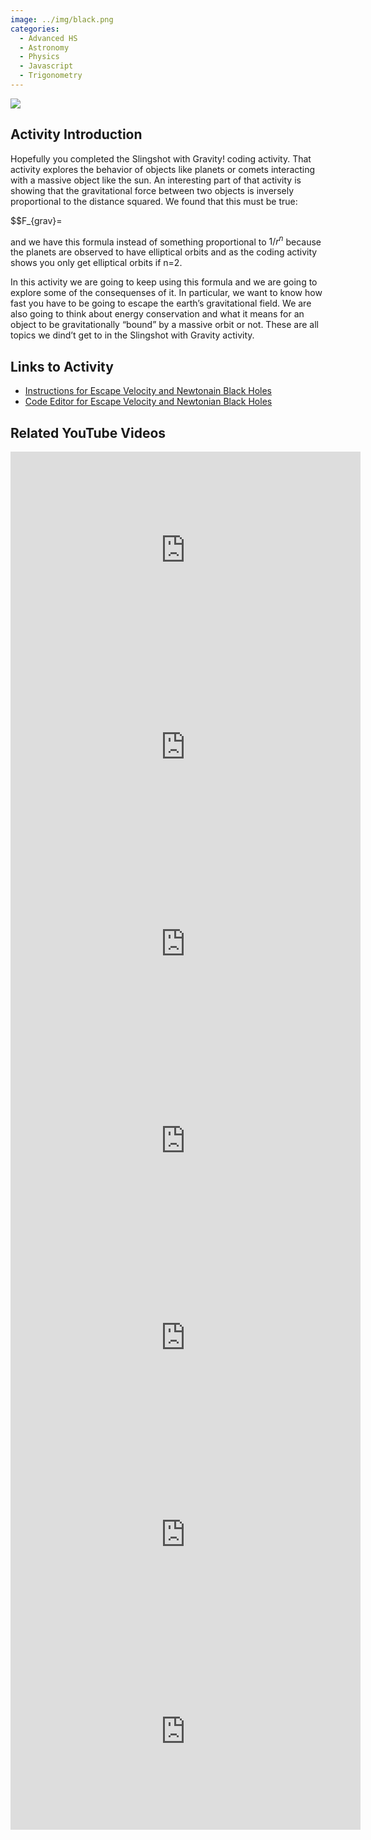 ```yaml
---
image: ../img/black.png
categories:
  - Advanced HS
  - Astronomy
  - Physics
  - Javascript
  - Trigonometry
---
```


![](../img/black.png)

## Activity Introduction

Hopefully you completed the Slingshot with Gravity! coding activity. That activity explores the behavior of objects like planets or comets interacting with a massive object like the sun. An interesting part of that activity is showing that the gravitational force between two objects is inversely proportional to the distance squared. We found that this must be true:

$$F_{grav}=\frac{GMm}{r^2}

and we have this formula instead of something proportional to $1/r^n$ because the planets are observed to have elliptical orbits and as the coding activity shows you only get elliptical orbits if n=2.

In this activity we are going to keep using this formula and we are going to explore some of the consequenses of it. In particular, we want to know how fast you have to be going to escape the earth's gravitational field. We are also going to think about energy conservation and what it means for an object to be gravitationally "bound" by a massive orbit or not. These are all topics we dind't get to in the Slingshot with Gravity activity.

## Links to Activity
* [Instructions for Escape Velocity and Newtonain Black Holes](https://www.asc.ohio-state.edu/orban.14/stemcoding/escape/escape.html)
* [Code Editor for Escape Velocity and Newtonian Black Holes](https://editor.p5js.org/ChrisOrban/sketches/pPex7l8Ls)

## Related YouTube Videos

<iframe width="560" height="315" src="https://www.youtube.com/embed/FTQuPEt6CUQ?si=yfyEq6fXTVp0-KU-" title="YouTube video player" frameborder="0" allow="accelerometer; autoplay; clipboard-write; encrypted-media; gyroscope; picture-in-picture; web-share" referrerpolicy="strict-origin-when-cross-origin" allowfullscreen></iframe>

<iframe width="560" height="315" src="https://www.youtube.com/embed/mTuFS2AjxxA?si=Gg1Z8S-0xY1HGzUL" title="YouTube video player" frameborder="0" allow="accelerometer; autoplay; clipboard-write; encrypted-media; gyroscope; picture-in-picture; web-share" referrerpolicy="strict-origin-when-cross-origin" allowfullscreen></iframe>

<iframe width="560" height="315" src="https://www.youtube.com/embed/_tfkbsvIYLg?si=a94rQyPky2GtemoN" title="YouTube video player" frameborder="0" allow="accelerometer; autoplay; clipboard-write; encrypted-media; gyroscope; picture-in-picture; web-share" referrerpolicy="strict-origin-when-cross-origin" allowfullscreen></iframe>

<iframe width="560" height="315" src="https://www.youtube.com/embed/2np7ohl2exI?si=dJp7OUtgqvkNQWTG" title="YouTube video player" frameborder="0" allow="accelerometer; autoplay; clipboard-write; encrypted-media; gyroscope; picture-in-picture; web-share" referrerpolicy="strict-origin-when-cross-origin" allowfullscreen></iframe>

<iframe width="560" height="315" src="https://www.youtube.com/embed/mvBmG4vVYmE?si=Sa34xIS7nv2X70kk" title="YouTube video player" frameborder="0" allow="accelerometer; autoplay; clipboard-write; encrypted-media; gyroscope; picture-in-picture; web-share" referrerpolicy="strict-origin-when-cross-origin" allowfullscreen></iframe>

<iframe width="560" height="315" src="https://www.youtube.com/embed/j8Ye2tVifxY?si=u8MGgVS0AW1Gp7fe" title="YouTube video player" frameborder="0" allow="accelerometer; autoplay; clipboard-write; encrypted-media; gyroscope; picture-in-picture; web-share" referrerpolicy="strict-origin-when-cross-origin" allowfullscreen></iframe>

<iframe width="560" height="315" src="https://www.youtube.com/embed/mFw8Dh2ngyM?si=BMeE5Bs1r4gv_AMe" title="YouTube video player" frameborder="0" allow="accelerometer; autoplay; clipboard-write; encrypted-media; gyroscope; picture-in-picture; web-share" referrerpolicy="strict-origin-when-cross-origin" allowfullscreen></iframe>